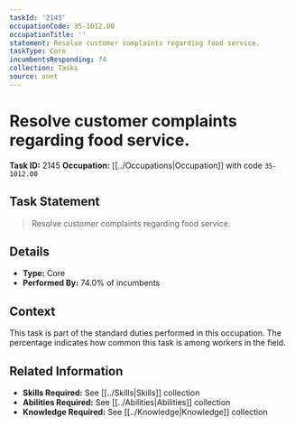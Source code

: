 ```yaml
---
taskId: '2145'
occupationCode: 35-1012.00
occupationTitle: ''
statement: Resolve customer complaints regarding food service.
taskType: Core
incumbentsResponding: 74
collection: Tasks
source: onet
---
```

# Resolve customer complaints regarding food service.

**Task ID:** 2145
**Occupation:** [[../Occupations|Occupation]] with code `35-1012.00`

## Task Statement

> Resolve customer complaints regarding food service.

## Details

- **Type:** Core
- **Performed By:** 74.0% of incumbents

## Context

This task is part of the standard duties performed in this occupation. The percentage indicates how common this task is among workers in the field.

## Related Information

- **Skills Required:** See [[../Skills|Skills]] collection
- **Abilities Required:** See [[../Abilities|Abilities]] collection
- **Knowledge Required:** See [[../Knowledge|Knowledge]] collection
